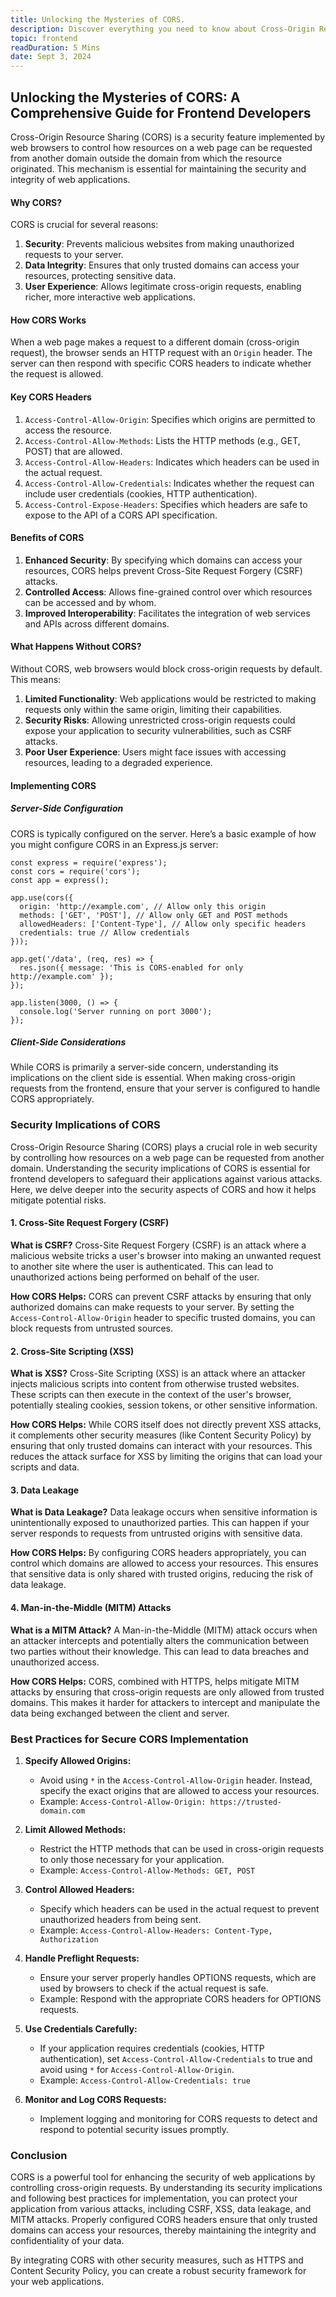 ```yaml
---
title: Unlocking the Mysteries of CORS.
description: Discover everything you need to know about Cross-Origin Resource Sharing (CORS) in frontend development.
topic: frontend
readDuration: 5 Mins
date: Sept 3, 2024
---
```


## **Unlocking the Mysteries of CORS: A Comprehensive Guide for Frontend Developers**

Cross-Origin Resource Sharing (CORS) is a security feature implemented by web browsers to control how resources on a web page can be requested from another domain outside the domain from which the resource originated. This mechanism is essential for maintaining the security and integrity of web applications.

#### **Why CORS?**

CORS is crucial for several reasons:

1. **Security**: Prevents malicious websites from making unauthorized requests to your server.
2. **Data Integrity**: Ensures that only trusted domains can access your resources, protecting sensitive data.
3. **User Experience**: Allows legitimate cross-origin requests, enabling richer, more interactive web applications.

#### **How CORS Works**

When a web page makes a request to a different domain (cross-origin request), the browser sends an HTTP request with an `Origin` header. The server can then respond with specific CORS headers to indicate whether the request is allowed.

#### **Key CORS Headers**

1. `Access-Control-Allow-Origin`: Specifies which origins are permitted to access the resource.
2. `Access-Control-Allow-Methods`: Lists the HTTP methods (e.g., GET, POST) that are allowed.
3. `Access-Control-Allow-Headers`: Indicates which headers can be used in the actual request.
4. `Access-Control-Allow-Credentials`: Indicates whether the request can include user credentials (cookies, HTTP authentication).
5. `Access-Control-Expose-Headers`: Specifies which headers are safe to expose to the API of a CORS API specification.

#### **Benefits of CORS**

1. **Enhanced Security**: By specifying which domains can access your resources, CORS helps prevent Cross-Site Request Forgery (CSRF) attacks.
2. **Controlled Access**: Allows fine-grained control over which resources can be accessed and by whom.
3. **Improved Interoperability**: Facilitates the integration of web services and APIs across different domains.

#### **What Happens Without CORS?**

Without CORS, web browsers would block cross-origin requests by default. This means:

1. **Limited Functionality**: Web applications would be restricted to making requests only within the same origin, limiting their capabilities.
2. **Security Risks**: Allowing unrestricted cross-origin requests could expose your application to security vulnerabilities, such as CSRF attacks.
3. **Poor User Experience**: Users might face issues with accessing resources, leading to a degraded experience.

#### **Implementing CORS**

##### **Server-Side Configuration**

CORS is typically configured on the server. Here’s a basic example of how you might configure CORS in an Express.js server:

```
const express = require('express');
const cors = require('cors');
const app = express();

app.use(cors({
  origin: 'http://example.com', // Allow only this origin
  methods: ['GET', 'POST'], // Allow only GET and POST methods
  allowedHeaders: ['Content-Type'], // Allow only specific headers
  credentials: true // Allow credentials
}));

app.get('/data', (req, res) => {
  res.json({ message: 'This is CORS-enabled for only http://example.com' });
});

app.listen(3000, () => {
  console.log('Server running on port 3000');
});
```

##### **Client-Side Considerations**

While CORS is primarily a server-side concern, understanding its implications on the client side is essential. When making cross-origin requests from the frontend, ensure that your server is configured to handle CORS appropriately.

### **Security Implications of CORS**

Cross-Origin Resource Sharing (CORS) plays a crucial role in web security by controlling how resources on a web page can be requested from another domain. Understanding the security implications of CORS is essential for frontend developers to safeguard their applications against various attacks. Here, we delve deeper into the security aspects of CORS and how it helps mitigate potential risks.

#### **1. Cross-Site Request Forgery (CSRF)**

**What is CSRF?** Cross-Site Request Forgery (CSRF) is an attack where a malicious website tricks a user's browser into making an unwanted request to another site where the user is authenticated. This can lead to unauthorized actions being performed on behalf of the user.

**How CORS Helps:** CORS can prevent CSRF attacks by ensuring that only authorized domains can make requests to your server. By setting the `Access-Control-Allow-Origin` header to specific trusted domains, you can block requests from untrusted sources.

#### **2. Cross-Site Scripting (XSS)**

**What is XSS?** Cross-Site Scripting (XSS) is an attack where an attacker injects malicious scripts into content from otherwise trusted websites. These scripts can then execute in the context of the user's browser, potentially stealing cookies, session tokens, or other sensitive information.

**How CORS Helps:** While CORS itself does not directly prevent XSS attacks, it complements other security measures (like Content Security Policy) by ensuring that only trusted domains can interact with your resources. This reduces the attack surface for XSS by limiting the origins that can load your scripts and data.

#### **3. Data Leakage**

**What is Data Leakage?** Data leakage occurs when sensitive information is unintentionally exposed to unauthorized parties. This can happen if your server responds to requests from untrusted origins with sensitive data.

**How CORS Helps:** By configuring CORS headers appropriately, you can control which domains are allowed to access your resources. This ensures that sensitive data is only shared with trusted origins, reducing the risk of data leakage.

#### **4. Man-in-the-Middle (MITM) Attacks**

**What is a MITM Attack?** A Man-in-the-Middle (MITM) attack occurs when an attacker intercepts and potentially alters the communication between two parties without their knowledge. This can lead to data breaches and unauthorized access.

**How CORS Helps:** CORS, combined with HTTPS, helps mitigate MITM attacks by ensuring that cross-origin requests are only allowed from trusted domains. This makes it harder for attackers to intercept and manipulate the data being exchanged between the client and server.

### **Best Practices for Secure CORS Implementation**

1. **Specify Allowed Origins:**

   - Avoid using `*` in the `Access-Control-Allow-Origin` header. Instead, specify the exact origins that are allowed to access your resources.
   - Example: `Access-Control-Allow-Origin: https://trusted-domain.com`

2. **Limit Allowed Methods:**

   - Restrict the HTTP methods that can be used in cross-origin requests to only those necessary for your application.
   - Example: `Access-Control-Allow-Methods: GET, POST`

3. **Control Allowed Headers:**

   - Specify which headers can be used in the actual request to prevent unauthorized headers from being sent.
   - Example: `Access-Control-Allow-Headers: Content-Type, Authorization`

4. **Handle Preflight Requests:**

   - Ensure your server properly handles OPTIONS requests, which are used by browsers to check if the actual request is safe.
   - Example: Respond with the appropriate CORS headers for OPTIONS requests.

5. **Use Credentials Carefully:**

   - If your application requires credentials (cookies, HTTP authentication), set `Access-Control-Allow-Credentials` to true and avoid using `*` for `Access-Control-Allow-Origin`.
   - Example: `Access-Control-Allow-Credentials: true`

6. **Monitor and Log CORS Requests:**

   - Implement logging and monitoring for CORS requests to detect and respond to potential security issues promptly.

### **Conclusion**

CORS is a powerful tool for enhancing the security of web applications by controlling cross-origin requests. By understanding its security implications and following best practices for implementation, you can protect your application from various attacks, including CSRF, XSS, data leakage, and MITM attacks. Properly configured CORS headers ensure that only trusted domains can access your resources, thereby maintaining the integrity and confidentiality of your data.

By integrating CORS with other security measures, such as HTTPS and Content Security Policy, you can create a robust security framework for your web applications.
